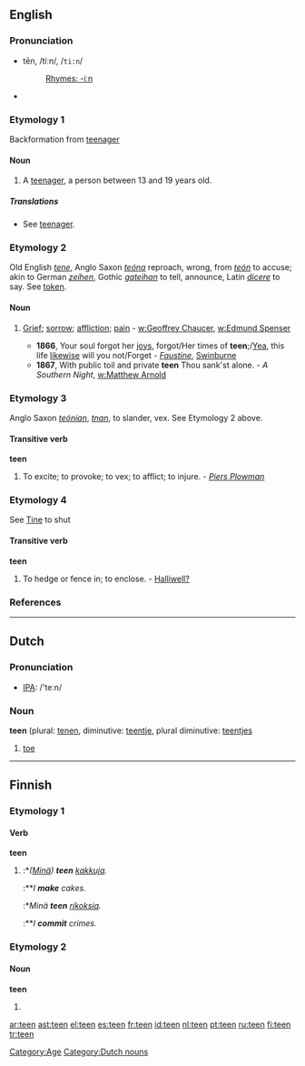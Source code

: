 ==English==

===Pronunciation===
*tēn, /tiːn/, /<tt>ti:n</tt>/
*:[[Rhymes:English:-iːn|Rhymes: -iːn]]
*{{audio|en-us-teen.ogg|Audio (US)}}

===Etymology 1===
Backformation from [[teenager]]

====Noun====
{{en-noun}}

# A [[teenager]], a person between 13 and 19 years old.

=====Translations=====
*See [[teenager]].

===Etymology 2===
Old English ''[[tene]]'', Anglo Saxon ''[[teóna]]'' reproach, wrong, from ''[[teón]]'' to accuse; akin to German ''[[zeihen]]'', Gothic ''[[gateihan]]'' to tell, announce, Latin ''[[dicere]]'' to say. See [[token]].

====Noun====
{{en-noun}}

# {{obsolete}} [[grief|Grief]]; [[sorrow]]; [[affliction]]; [[pain]] - [[w:Geoffrey Chaucer]], [[w:Edmund Spenser]]
#*'''1866''', Your soul forgot her [[joy]]s, forgot/Her times of '''teen''';/[[Yea]], this life [[likewise]] will you not/Forget - ''[[Wikisource:Faustine|Faustine]]'', [[w:Algernon Swinburne|Swinburne]]
#*'''1867''', With public toil and private '''teen''' Thou sank'st alone. - ''A Southern Night'', [[w:Matthew Arnold]]

===Etymology 3===
Anglo Saxon ''[[teónian]]'', ''[[tnan]]'', to slander, vex. See Etymology 2 above.

====Transitive verb====
{{rfc-trverb|Transitive verb}}
'''teen'''

# {{obsolete}} To excite; to provoke; to vex; to afflict; to injure. - ''[[Piers Plowman]]''

===Etymology 4===
See [[Tine]] to shut

====Transitive verb====
'''teen'''

# {{context|obsolete|provincial}} To hedge or fence in; to enclose. - [[Halliwell?]]

===References===
{{R:1913}}

[[Category:Age]]

----

==Dutch==

===Pronunciation===
*[[w:IPA|IPA]]: /'teːn/

===Noun===
'''teen''' {{m}} (plural: [[tenen]], diminutive: [[teentje]], plural diminutive: [[teentjes]]

# [[toe]]

[[Category:Dutch nouns]]

----

==Finnish==

===Etymology 1===

====Verb====
'''teen'''

# {{fi-form of|tehdä|type=verb|pr=first-person|pl=singular|mood=indicative|tense=present|}}
#:*''([[minä|Minä]]) '''teen''' [[kakku|kakkuja]].''
#:**''I '''make''' cakes.''
#:*''Minä '''teen''' [[rikos|rikoksia]].''
#:**''I '''commit''' crimes.''

===Etymology 2===

====Noun====
'''teen'''

# {{fi-noun genitive singular of|tee#Finnish|tee}}

[[ar:teen]]
[[ast:teen]]
[[el:teen]]
[[es:teen]]
[[fr:teen]]
[[id:teen]]
[[nl:teen]]
[[pt:teen]]
[[ru:teen]]
[[fi:teen]]
[[tr:teen]]